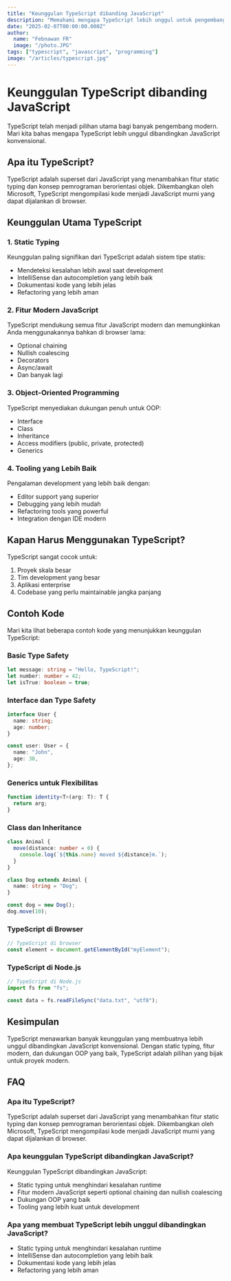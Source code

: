 ```yaml
---
title: "Keunggulan TypeScript dibanding JavaScript"
description: "Memahami mengapa TypeScript lebih unggul untuk pengembangan aplikasi modern"
date: "2025-02-07T00:00:00.000Z"
author:
  name: "Febnawan FR"
  image: "/photo.JPG"
tags: ["typescript", "javascript", "programming"]
image: "/articles/typescript.jpg"
---
```


# Keunggulan TypeScript dibanding JavaScript

TypeScript telah menjadi pilihan utama bagi banyak pengembang modern. Mari kita bahas mengapa TypeScript lebih unggul dibandingkan JavaScript konvensional.

## Apa itu TypeScript?

TypeScript adalah superset dari JavaScript yang menambahkan fitur static typing dan konsep pemrograman berorientasi objek. Dikembangkan oleh Microsoft, TypeScript mengompilasi kode menjadi JavaScript murni yang dapat dijalankan di browser.

## Keunggulan Utama TypeScript

### 1. Static Typing

Keunggulan paling signifikan dari TypeScript adalah sistem tipe statis:

- Mendeteksi kesalahan lebih awal saat development
- IntelliSense dan autocompletion yang lebih baik
- Dokumentasi kode yang lebih jelas
- Refactoring yang lebih aman

### 2. Fitur Modern JavaScript

TypeScript mendukung semua fitur JavaScript modern dan memungkinkan Anda menggunakannya bahkan di browser lama:

- Optional chaining
- Nullish coalescing
- Decorators
- Async/await
- Dan banyak lagi

### 3. Object-Oriented Programming

TypeScript menyediakan dukungan penuh untuk OOP:

- Interface
- Class
- Inheritance
- Access modifiers (public, private, protected)
- Generics

### 4. Tooling yang Lebih Baik

Pengalaman development yang lebih baik dengan:

- Editor support yang superior
- Debugging yang lebih mudah
- Refactoring tools yang powerful
- Integration dengan IDE modern

## Kapan Harus Menggunakan TypeScript?

TypeScript sangat cocok untuk:

1. Proyek skala besar
2. Tim development yang besar
3. Aplikasi enterprise
4. Codebase yang perlu maintainable jangka panjang

## Contoh Kode

Mari kita lihat beberapa contoh kode yang menunjukkan keunggulan TypeScript:

### Basic Type Safety

```typescript
let message: string = "Hello, TypeScript!";
let number: number = 42;
let isTrue: boolean = true;
```

### Interface dan Type Safety

```typescript
interface User {
  name: string;
  age: number;
}

const user: User = {
  name: "John",
  age: 30,
};
```

### Generics untuk Flexibilitas

```typescript
function identity<T>(arg: T): T {
  return arg;
}
```

### Class dan Inheritance

```typescript
class Animal {
  move(distance: number = 0) {
    console.log(`${this.name} moved ${distance}m.`);
  }
}

class Dog extends Animal {
  name: string = "Dog";
}

const dog = new Dog();
dog.move(10);
```

### TypeScript di Browser

```typescript
// TypeScript di browser
const element = document.getElementById("myElement");
```

### TypeScript di Node.js

```typescript
// TypeScript di Node.js
import fs from "fs";

const data = fs.readFileSync("data.txt", "utf8");
```

## Kesimpulan

TypeScript menawarkan banyak keunggulan yang membuatnya lebih unggul dibandingkan JavaScript konvensional. Dengan static typing, fitur modern, dan dukungan OOP yang baik, TypeScript adalah pilihan yang bijak untuk proyek modern.

## FAQ

### Apa itu TypeScript?

TypeScript adalah superset dari JavaScript yang menambahkan fitur static typing dan konsep pemrograman berorientasi objek. Dikembangkan oleh Microsoft, TypeScript mengompilasi kode menjadi JavaScript murni yang dapat dijalankan di browser.

### Apa keunggulan TypeScript dibandingkan JavaScript?

Keunggulan TypeScript dibandingkan JavaScript:

- Static typing untuk menghindari kesalahan runtime
- Fitur modern JavaScript seperti optional chaining dan nullish coalescing
- Dukungan OOP yang baik
- Tooling yang lebih kuat untuk development

### Apa yang membuat TypeScript lebih unggul dibandingkan JavaScript?

- Static typing untuk menghindari kesalahan runtime
- IntelliSense dan autocompletion yang lebih baik
- Dokumentasi kode yang lebih jelas
- Refactoring yang lebih aman


